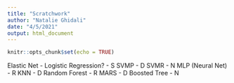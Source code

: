 ```yaml
---
title: "Scratchwork"
author: "Natalie Ghidali"
date: "4/5/2021"
output: html_document
---
```


```r
knitr::opts_chunk$set(echo = TRUE)
```

Elastic Net - Logistic Regression? - S
SVMP - D
SVMR - N
MLP (Neural Net) - R
KNN - D 
Random Forest - R
MARS - D
Boosted Tree - N


